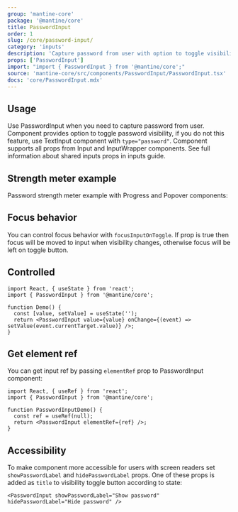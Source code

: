 ```yaml
---
group: 'mantine-core'
package: '@mantine/core'
title: PasswordInput
order: 1
slug: /core/password-input/
category: 'inputs'
description: 'Capture password from user with option to toggle visibility'
props: ['PasswordInput']
import: "import { PasswordInput } from '@mantine/core';"
source: 'mantine-core/src/components/PasswordInput/PasswordInput.tsx'
docs: 'core/PasswordInput.mdx'
---
```



## Usage

Use PasswordInput when you need to capture password from user.
Component provides option to toggle password visibility, if you do not this feature, use <GatsbyLink to="/core/text-input/">TextInput</GatsbyLink> component with `type="password"`.
Component supports all props from <GatsbyLink to="/core/input/">Input</GatsbyLink> and <GatsbyLink to="/core/input-wrapper/">InputWrapper</GatsbyLink> components.
See full information about shared inputs props in <GatsbyLink to="/guides/inputs/">inputs guide</GatsbyLink>.

<PasswordInputConfigurator />

## Strength meter example

Password strength meter example with <GatsbyLink to="/core/progress/">Progress</GatsbyLink> and <GatsbyLink to="/core/popover/">Popover</GatsbyLink> components:

<PasswordInputStrengthDemo />

## Focus behavior

You can control focus behavior with `focusInputOnToggle`.
If prop is true then focus will be moved to input when visibility changes, otherwise focus will be left on toggle button.

<PasswordFocusDemo />

## Controlled

```tsx
import React, { useState } from 'react';
import { PasswordInput } from '@mantine/core';

function Demo() {
  const [value, setValue] = useState('');
  return <PasswordInput value={value} onChange={(event) => setValue(event.currentTarget.value)} />;
}
```

## Get element ref

You can get input ref by passing `elementRef` prop to PasswordInput component:

```tsx
import React, { useRef } from 'react';
import { PasswordInput } from '@mantine/core';

function PasswordInputDemo() {
  const ref = useRef(null);
  return <PasswordInput elementRef={ref} />;
}
```

## Accessibility

To make component more accessible for users with screen readers set `showPasswordLabel` and `hidePasswordLabel`
props. One of these props is added as `title` to visibility toggle button according to state:

```tsx
<PasswordInput showPasswordLabel="Show password" hidePasswordLabel="Hide password" />
```
